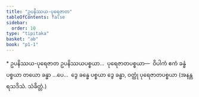 ```yaml
---
title: "ဥပနိဿယ-ပုရေဇာတ"
tableOfContents: false
sidebar:
  order: 10
type: "tipitaka"
basket: "ab"
book: "p1-1"
---
```



<DynamicBreadcrumb />

<Paragraph type="center" book="p1-1">
* ဥပနိဿယ-ပုရေဇာတ
</Paragraph>

<Division number="69" book="p1-1" e="ch" v="36" p="356">

<Paragraph number="2213" book="p1-1">
ဥပနိဿယပစ္စယာ…  ပုရေဇာတပစ္စယာ—  ဝိပါကံ ဧကံ ခန္ဓံ ပစ္စယာ တယော ခန္ဓာ …ပေ…  ဒွေ ခန္ဓေ ပစ္စယာ ဒွေ ခန္ဓာ, ဝတ္ထုံ ပုရေဇာတပစ္စယာ (အနန္တရသဒိသံ. သံခိတ္တံ.)
</Paragraph>
</Division>